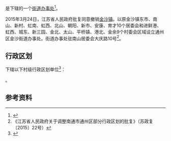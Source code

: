 {{中国乡级行政区
|景观照片文件名 = Jiasha - Shinri Plaza.jpg
|景观照片描述 = 通州区新瑞广场
|32/06/12/100/000}}

'''{{PAGENAMEBASE}}'''是{{PRC admin/fullname|32/06/12/100/000|3}}下辖的一个[[街道办事处|街道办事处]]<ref>{{PRC admin/ref sgc|{{PRC admin/parent|32/06/12/100/000}}}}</ref>。

2015年3月24日，江苏省人民政府批复同意撤销[[金沙镇_(南通市)|金沙镇]]。以原金沙镇东市、南山、新村、虹南、虹西、北山、朝阳、新市、安康、育才10个居委会和进鲜港、虹西、城东、新三园、金北、太山、平桥镇、港北、金余9个村委会区域设立通州区金沙街道办事处。街道办事处驻南山居委会大庆路10号<ref>《江苏省人民政府关于调整南通市通州区部分行政区划的批复》（苏政复〔2015〕22号）</ref>。

== 行政区划 ==
{{PAGENAMEBASE}}下辖以下村级行政区划单位<ref>{{PRC admin/ref sgc|32/06/12/100/000}}</ref>：

{{PRC admin/children|32/06/12/100/000}}。

== 参考资料 ==
{{reflist}}

{{江苏行政区划小作品}}
{{PRC admin/navcat|32/06/12/100/000}}